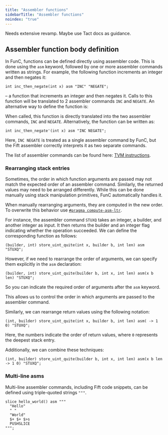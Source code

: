 ```yaml
---
title: "Assembler functions"
sidebarTitle: "Assembler functions"
noindex: "true"
---
```



<Aside type="danger">
    Needs extensive revamp. Maybe use Tact docs as guidance.
</Aside>

## Assembler function body definition

In FunC, functions can be defined directly using assembler code. This is done using the `asm` keyword, followed by one or more assembler commands written as strings.
For example, the following function increments an integer and then negates it:

```func
int inc_then_negate(int x) asm "INC" "NEGATE";
```
– a function that increments an integer and then negates it. Calls to this function will be translated to 2 assembler commands `INC` and `NEGATE`. An alternative way to define the function is:

When called, this function is directly translated into the two assembler commands, `INC` and `NEGATE`.
Alternatively, the function can be written as:

```func
int inc_then_negate'(int x) asm "INC NEGATE";
```
Here, `INC NEGATE` is treated as a single assembler command by FunC, but the Fift assembler correctly interprets it as two separate commands.

<Aside>

  The list of assembler commands can be found here: [TVM instructions](/tvm/instructions).

</Aside>

### Rearranging stack entries

Sometimes, the order in which function arguments are passed may not match the expected order of an assembler command. Similarly, the returned values may need to be arranged differently. While this can be done manually using stack manipulation primitives, FunC automatically handles it.

<Aside>

  When manually rearranging arguments, they are computed in the new order. To overwrite this behavior use [`#pragma compute-asm-ltr`](/language/func/compiler-directives#pragma-compute-asm-ltr).

</Aside>

For instance, the assembler command `STUXQ` takes an integer, a builder, and another integer as input. It then returns the builder and an integer flag indicating whether the operation succeeded. We can define the corresponding function as follows:

```func
(builder, int) store_uint_quite(int x, builder b, int len) asm "STUXQ";
```
However, if we need to rearrange the order of arguments, we can specify them explicitly in the `asm` declaration:

```func
(builder, int) store_uint_quite(builder b, int x, int len) asm(x b len) "STUXQ";
```
So you can indicate the required order of arguments after the `asm` keyword.

This allows us to control the order in which arguments are passed to the assembler command.

Similarly, we can rearrange return values using the following notation:

```func
(int, builder) store_uint_quite(int x, builder b, int len) asm( -> 1 0) "STUXQ";
```

Here, the numbers indicate the order of return values, where `0` represents the deepest stack entry.

Additionally, we can combine these techniques:
```func
(int, builder) store_uint_quite(builder b, int x, int len) asm(x b len -> 1 0) "STUXQ";
```

### Multi-line asms

Multi-line assembler commands, including Fift code snippets, can be defined using triple-quoted strings `"""`.

```func
slice hello_world() asm """
  "Hello"
  " "
  "World"
  $+ $+ $>s
  PUSHSLICE
""";
```
